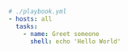 <CodeSurferLayout>

```yaml title="Hello World in ansible"
# ./playbook.yml
- hosts: all
  tasks:
    - name: Greet someone
      shell: echo 'Hello World'
```

</CodeSurferLayout>

